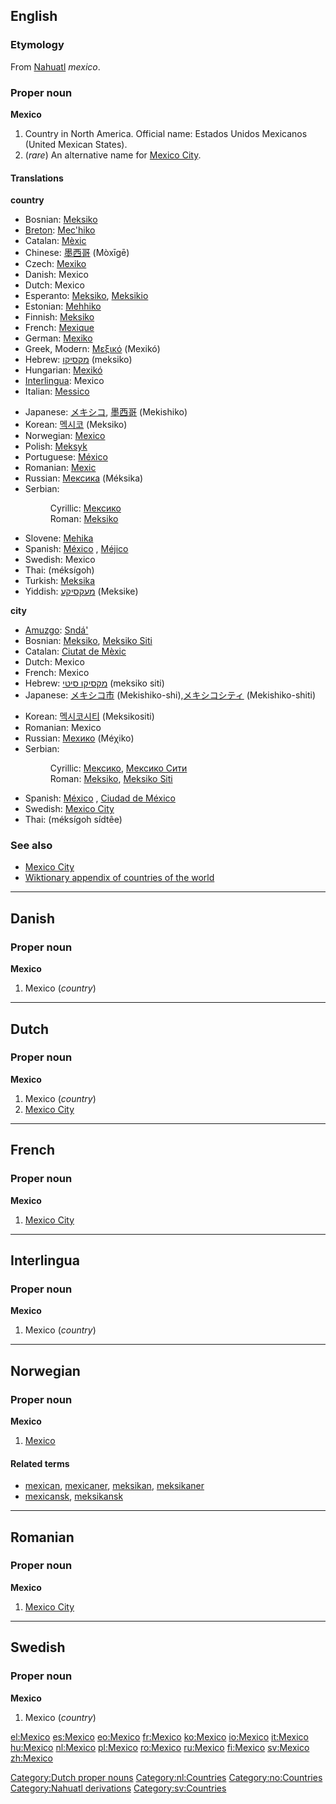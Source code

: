 {{see|México}}
==English==
{{wikipedia}}
===Etymology===
From [[Nahuatl]] ''mexico''.
===Proper noun===
'''Mexico'''
# Country in North America. Official name: Estados Unidos Mexicanos (United Mexican States).
# (''rare'') An alternative name for [[Mexico City]].

====Translations====
'''country'''
{{top}}
*Bosnian: [[Meksiko#Bosnian|Meksiko]] {{m}}
*[[Breton]]: [[Mec'hiko]]
*Catalan: [[Mèxic]] {{m}}
*Chinese: [[墨西哥]] (Mòxīgē)
*Czech: [[Mexiko]]
*Danish: Mexico
*Dutch: Mexico
*Esperanto: [[Meksiko]], [[Meksikio]]
*Estonian: [[Mehhiko]]
*Finnish: [[Meksiko]]
*French: [[Mexique]] {{m}}
*German: [[Mexiko]] {{n}}
*Greek, Modern: [[Μεξικό]] (Mexikó) {{n}}
*Hebrew: [[מקסיקו]] (meksiko)
*Hungarian: [[Mexikó]]
*[[Interlingua]]: Mexico
*Italian: [[Messico]] {{m}}
{{mid}}
*Japanese: [[メキシコ]], [[墨西哥]] (Mekishiko)
*Korean: [[멕시코]] (Meksiko)
*Norwegian: [[#Norwegian|Mexico]]
*Polish: [[Meksyk]]
*Portuguese: [[México]] {{m}}
*Romanian: [[Mexic]] {{n}}
*Russian: [[Мексика]] (Méksika) {{f}}
*Serbian:
*:Cyrillic: [[Мексико#Serbian|Мексико]] {{m}}
*:Roman: [[Meksiko#Serbian|Meksiko]] {{m}}
*Slovene: [[Mehika]] {{f}}
*Spanish: [[México]] {{m}}, [[Méjico]] {{m}}
*Swedish: Mexico
*Thai: {{THchar|[[เม็กซิโก]]}} (méksígoh)
*Turkish: [[Meksika]]
*Yiddish: [[מעקסיקע]] (Meksike)
{{bottom}}

'''city'''
{{top}}
*[[Amuzgo]]: [[Sndá']]
*Bosnian: [[Meksiko#Bosnian|Meksiko]], [[Meksiko Siti]] {{m}}
*Catalan: [[Ciutat de Mèxic]] {{f}}
*Dutch: Mexico
*French: Mexico
*Hebrew: [[מקסיקו סיטי]] (meksiko siti)
*Japanese: [[メキシコ市]] (Mekishiko-shi),[[メキシコシティ]] (Mekishiko-shiti)
{{mid}}
*Korean: [[멕시코시티]] (Meksikositi)
*Romanian: Mexico
*Russian: [[Мехико]] (Méχiko) {{m}}
*Serbian:
*:Cyrillic: [[Мексико#Serbian|Мексико]], [[Мексико Сити]] {{m}}
*:Roman: [[Meksiko#Serbian|Meksiko]], [[Meksiko Siti#Serbian|Meksiko Siti]] {{m}}
*Spanish: [[México]] {{m}}, [[Ciudad de México]] {{f}}
*Swedish: [[Mexico City]]
*Thai: {{THchar|[[เม็กซิโกซิตี้]]}} (méksígoh sídtêe)
{{bottom}}

===See also===
*[[Mexico City]]
*[[Wiktionary Appendix:Countries of the world|Wiktionary appendix of countries of the world]]


----
==Danish==
===Proper noun===
'''Mexico'''

#Mexico (''country'')


----
==Dutch==
===Proper noun===
'''Mexico'''

#Mexico (''country'')
#[[Mexico City]]

[[Category:Dutch proper nouns]]
[[Category:nl:Countries]]

----
==French==
===Proper noun===
'''Mexico'''

#[[Mexico City]]


----
==Interlingua==
===Proper noun===
'''Mexico'''

#Mexico (''country'')


----
==Norwegian==
===Proper noun===
[[Category:no:Countries]]
'''Mexico'''
#[[#English|Mexico]]
====Related terms====
*[[mexican]], [[mexicaner]], [[meksikan]], [[meksikaner]]
*[[mexicansk]], [[meksikansk]]


----
==Romanian==
===Proper noun===
'''Mexico'''

#[[Mexico City]]


----
==Swedish==
===Proper noun===
'''Mexico'''
#Mexico (''country'')

[[Category:Nahuatl derivations]]
[[Category:sv:Countries]]

[[el:Mexico]]
[[es:Mexico]]
[[eo:Mexico]]
[[fr:Mexico]]
[[ko:Mexico]]
[[io:Mexico]]
[[it:Mexico]]
[[hu:Mexico]]
[[nl:Mexico]]
[[pl:Mexico]]
[[ro:Mexico]]
[[ru:Mexico]]
[[fi:Mexico]]
[[sv:Mexico]]
[[zh:Mexico]]